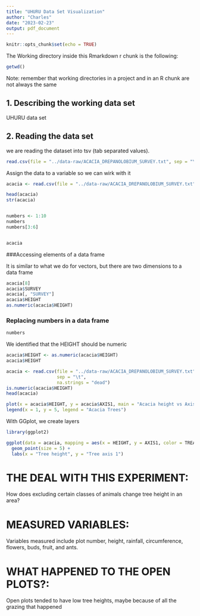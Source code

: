 ---
title: "UHURU Data Set Visualization"
author: "Charles"
date: "2023-02-23"
output: pdf_document
---

```{r setup, include=FALSE}
knitr::opts_chunk$set(echo = TRUE)
```

The Working directory inside this Rmarkdown r chunk is the following:
```{r}
getwd()
```

Note: remember that working directories in a project and in an R chunk are not always the same

## 1. Describing the working data set

UHURU data set

## 2. Reading the data set

we are reading the dataset into tsv (tab separated values).
```{r eval =TRUE}
read.csv(file = "../data-raw/ACACIA_DREPANOLOBIUM_SURVEY.txt", sep = "\t")
```

Assign the data to a variable so we can wirk with it
```{r eval =TRUE}
acacia <- read.csv(file = "../data-raw/ACACIA_DREPANOLOBIUM_SURVEY.txt", sep = "\t")
```

```{r}
head(acacia)
str(acacia)


numbers <- 1:10
numbers
numbers[3:6]


acacia
```


###Accessing elements of a data frame

It is similar to what we do for vectors, but there are two dimensions to a data frame

```{r}
acacia[8]
acacia$SURVEY
acacia[, "SURVEY"]
acacia$HEIGHT
as.numeric(acacia$HEIGHT)
```

### Replacing numbers in a data frame



```{r}
numbers
```
We identified that the HEIGHT should be numeric
```{r}
acacia$HEIGHT <- as.numeric(acacia$HEIGHT)
acacia$HEIGHT
```
```{r}
acacia <- read.csv(file = "../data-raw/ACACIA_DREPANOLOBIUM_SURVEY.txt", 
                   sep = "\t",
                   na.strings = "dead")
is.numeric(acacia$HEIGHT) 
head(acacia)
```






```{r}
plot(x = acacia$HEIGHT, y = acacia$AXIS1, main = "Acacia height vs Axis")
legend(x = 1, y = 5, legend = "Acacia Trees")
```
With GGplot, we create layers

```{r}
library(ggplot2)

ggplot(data = acacia, mapping = aes(x = HEIGHT, y = AXIS1, color = TREATMENT)) +
  geom_point(size = 5) +
  labs(x = "Tree height", y = "Tree axis 1")
```

# THE DEAL WITH THIS EXPERIMENT:
How does excluding certain classes of animals change tree height in an area?

# MEASURED VARIABLES:
Variables measured include plot number, height, rainfall, circumference, flowers, buds, fruit, and ants.

# WHAT HAPPENED TO THE OPEN PLOTS?:
Open plots tended to have low tree heights, maybe because of all the grazing that happened

